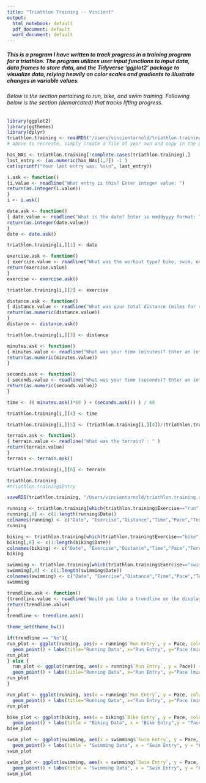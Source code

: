 ```yaml
---
title: "Triathlon Training -- Vincient"
output:
  html_notebook: default
  pdf_document: default
  word_document: default
---
```


##### This is a program I have written to track progress in a training program for a triathlon. The program utilizes user input functions to input data, data frames to store data, and the Tidyverse 'ggplot2' package to visualize data, relying heavily on color scales and gradients to illustrate changes in variable values. 

###### Below is the section pertaining to run, bike, and swim training. Following below is the section (demarcated) that tracks lifting progress. 

```r
library(ggplot2)
library(ggthemes)
library(dplyr)
triathlon.training <- readRDS("/Users/vincientarnold/triathlon.training.rds")
# above to recreate, simply create a file of your own and copy in the path here ^^ 
```

```r
has_NAs <- triathlon.training[!complete.cases(triathlon.training),]
last_entry <- (as.numeric(has_NAs[1,7]) -1 ) 
cat(sprintf("Your last entry was: %s\n", last_entry))
```

```r
i.ask <- function()
{i.value <- readline("What entry is this? Enter integer value: ")
return(as.integer(i.value))
}
i <- i.ask()
```

```r
date.ask <- function() 
{ date.value <- readline("What is the date? Enter is mmddyyyy format: " )
return(as.integer(date.value))
}
date <- date.ask()
```

```r
triathlon.training[i,][1] <- date 
```

```r
exercise.ask <- function() 
{ exercise.value <- readline("What was the workout type? bike, swim, or run: " )
return(exercise.value)
}
exercise <- exercise.ask()
```

```r
triathlon.training[i,][2] <- exercise 
```

```r
distance.ask <- function() 
{ distance.value <- readline("What was your total distance (miles for run and bike, meters for swim) : " )
return(as.numeric(distance.value))
}
distance <- distance.ask()
```

```r
triathlon.training[i,][3] <- distance
```

```r
minutes.ask <- function() 
{ minutes.value <- readline("What was your time (minutes)? Enter an integer: " )
return(as.numeric(minutes.value))
}

seconds.ask <- function() 
{ seconds.value <- readline("What was your time (seconds)? Enter an integer: " )
return(as.numeric(seconds.value))
}

time <- (( minutes.ask()*60 ) + (seconds.ask()) ) / 60 
```

```r
triathlon.training[i,][4] <- time
```

```r
triathlon.training[i,][5] <- (triathlon.training[i,][4])/(triathlon.training[i,][3])
```

```r
terrain.ask <- function() 
{ terrain.value <- readline("What was the terrain? : " )
return(terrain.value)
}
terrain <- terrain.ask()
```

```r
triathlon.training[i,][6] <- terrain
```

```r
triathlon.training
#triathlon.training$Entry
```

```r
saveRDS(triathlon.training, "/Users/vincientarnold/triathlon.training.rds")
```

```r
running <- triathlon.training[which(triathlon.training$Exercise=="run"),]
running[,8] <- c(1:length(running$Date))
colnames(running) <- c("Date", "Exercise","Distance","Time","Pace","Terrain","Entry","Run Entry")
running
```

```r
biking <- triathlon.training[which(triathlon.training$Exercise=="bike"),]
biking[,8] <- c(1:length(biking$Date))
colnames(biking) <- c("Date", "Exercise","Distance","Time","Pace","Terrain","Entry","Bike Entry")
biking
```

```r
swimming <- triathlon.training[which(triathlon.training$Exercise=="swim"),]
swimming[,8] <- c(1:length(swimming$Date))
colnames(swimming) <- c("Date", "Exercise","Distance","Time","Pace","Terrain","Entry","Swim Entry")
swimming
```

```r
trendline.ask <- function()
{trendline.value <- readline("Would you like a trendline on the display? Yes or No?")
return(trendline.value)
}
trendline <- trendline.ask()

theme_set(theme_bw())

if(trendline == "No"){
run_plot <- ggplot(running, aes(x = running$`Run Entry`, y = Pace, colour = Distance, shape = Terrain)) + 
  geom_point() + labs(title="Running Data", x="Run Entry", y="Pace (min/mile)") 
run_plot  
} else {
  run_plot <- ggplot(running, aes(x = running$`Run Entry`, y = Pace)) + 
  geom_point() + labs(title="Running Data", x="Run Entry", y="Pace (min/mile)") + geom_smooth(data = running, method = "lm")
run_plot 
}

run_plot <- ggplot(running, aes(x = running$`Run Entry`, y = Pace, colour = Distance)) + 
  geom_point() + labs(title="Running Data", x="Run Entry", y="Pace (min/mile)") + facet_grid(.~Terrain)
run_plot
```

```r
bike_plot <- ggplot(biking, aes(x = biking$`Bike Entry`, y = Pace, colour = Distance, shape=Terrain)) + 
  geom_point() + labs(title = "Biking Data", x = "Bike Entry",y = "Pace (min/mile)")
bike_plot
```

```r
swim_plot <- ggplot(swimming, aes(x = swimming$`Swim Entry`, y = Pace, colour = Distance, shape=Terrain)) + 
  geom_point() + labs(title = "Swimming Data", x = "Swim Entry", y = "Pace (min/meter)")
swim_plot

swim_plot <- ggplot(swimming, aes(x = swimming$`Swim Entry`, y = Pace, colour = Distance)) + 
  geom_point() + labs(title = "Swimming Data", x = "Swim Entry", y = "Pace (min/meter)") + facet_grid(.~Terrain)
swim_plot
```









